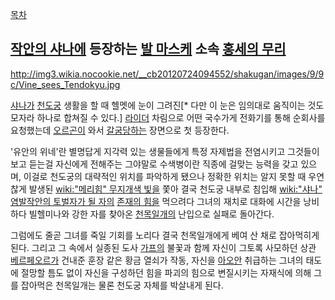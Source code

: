 [[목차]]

== [[작안의 샤나]]에 등장하는 [[발 마스케]] 소속 [[홍세의 무리]] ==
http://img3.wikia.nocookie.net/__cb20120724094552/shakugan/images/9/9c/Vine_sees_Tendokyu.jpg

[[샤나]]가 [[천도궁]] 생활을 할 때 헬멧에 눈이 그려진[* 다만 이 눈은 임의대로 움직이는 것도 모자라 하나로 합쳐질 수 있다.] [[라이더]] 차림으로 어떤 국수가게 전화기를 통해 순회사를 요청했는데 [[오르곤]]이 와서 [[갈굼]]당하는 장면으로 첫 등장한다.

'유안의 위네'란 별명답게 지각력 있는 생물들에게 특정 자제법을 전염시키고 그것들이 보고 듣는걸 자신에게 전해주는 그야말로 수색병이란 직종에 걸맞는 능력을 갖고 있으며, 이걸로 천도궁의 대략적인 위치를 파악하게 됐으나 정확한 위치는 알지 못할 때 우연찮게 발생된 [[wiki:"메리힘" 무지개색 빛]]을 쫓아 결국 천도궁 내부로 침입해 [[wiki:"샤나" 염발작안의 토벌자가 될 자]]의 [[존재의 힘]]을 먹으려다 그녀의 재치로 대화에 시간을 낭비하다 빌헬미나와 강한 자를 찾아온 [[천목일개]]의 난입으로 실패로 돌아간다.

그럼에도 줄곧 그녀를 죽일 기회를 노리다 결국 천목일개에게 베여 산 채로 잡아먹히게 된다. 그리고 그 속에서 실종된 도사 [[가프]]의 불꽃과 함께 자신이 그토록 사모하던 상관 [[베르페오르]]가 건내준 훈장 같은 황금 열쇠가 작동, 자신을 [[아오안]] 취급하는 그녀의 태도에 절망할 틈도 없이 자신을 구성하던 힘을 파괴의 힘으로 변질시키는 자재식에 의해 그를 잡아먹은 천목일개는 물론 천도궁 자체를 박살내게 된다.

